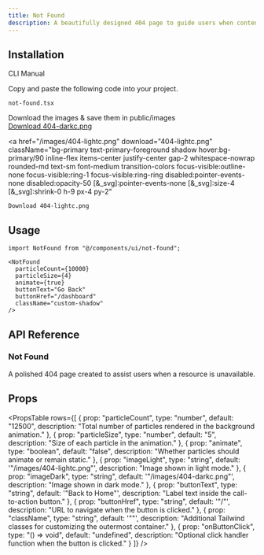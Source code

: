 ```yaml
---
title: Not Found
description: A beautifully designed 404 page to guide users when content is missing.
---
```


<ComponentPreview
  name="notfound-demo"
  className="p-0"
  description=""
/>

## Installation

<Tabs defaultValue="cli" className="w-full">
  <TabsList>
    <TabsTrigger value="cli">CLI</TabsTrigger>
    <TabsTrigger value="manual">Manual</TabsTrigger>
  </TabsList>
  <TabsContent value="cli">
    <PkgOptions name="not-found" />
  </TabsContent>
  <TabsContent value="manual">
    <Steps>


<Step>Copy and paste the following code into your project.</Step>
<p>
  <code>not-found.tsx</code>
</p>
<ComponentSource name="not-found" />

<Step>
  Download the images & save them in public/images
</Step>



<div className="flex flex-row gap-4">
  <a
    href="/images/404-darkc.png"
    download="404-darkc.png"
    className="bg-primary text-primary-foreground shadow hover:bg-primary/90 
      inline-flex items-center justify-center gap-2 whitespace-nowrap rounded-md 
      text-sm font-medium transition-colors focus-visible:outline-none 
      focus-visible:ring-1 focus-visible:ring-ring disabled:pointer-events-none 
      disabled:opacity-50 [&_svg]:pointer-events-none [&_svg]:size-4 
      [&_svg]:shrink-0 h-9 px-4 py-2"
  >
    Download 404-darkc.png
  </a>

  <a
    href="/images/404-lightc.png"
    download="404-lightc.png"
    className="bg-primary text-primary-foreground shadow hover:bg-primary/90 
      inline-flex items-center justify-center gap-2 whitespace-nowrap rounded-md 
      text-sm font-medium transition-colors focus-visible:outline-none 
      focus-visible:ring-1 focus-visible:ring-ring disabled:pointer-events-none 
      disabled:opacity-50 [&_svg]:pointer-events-none [&_svg]:size-4 
      [&_svg]:shrink-0 h-9 px-4 py-2"
  >
    Download 404-lightc.png
  </a>
</div>


</Steps>
  </TabsContent>
</Tabs>

## Usage

```tsx
import NotFound from "@/components/ui/not-found";
```

```tsx
<NotFound
  particleCount={10000}
  particleSize={4}
  animate={true}
  buttonText="Go Back"
  buttonHref="/dashboard"
  className="custom-shadow"
/>
```


## API Reference

### Not Found

A polished 404 page created to assist users when a resource is unavailable.

## Props

<PropsTable
  rows={[
    {
      prop: "particleCount",
      type: "number",
      default: "12500",
      description: "Total number of particles rendered in the background animation."
    },
    {
      prop: "particleSize",
      type: "number",
      default: "5",
      description: "Size of each particle in the animation."
    },
    {
      prop: "animate",
      type: "boolean",
      default: "false",
      description: "Whether particles should animate or remain static."
    },
    {
      prop: "imageLight",
      type: "string",
      default: '"/images/404-lightc.png"',
      description: "Image shown in light mode."
    },
    {
      prop: "imageDark",
      type: "string",
      default: '"/images/404-darkc.png"',
      description: "Image shown in dark mode."
    },
    {
      prop: "buttonText",
      type: "string",
      default: '"Back to Home"',
      description: "Label text inside the call-to-action button."
    },
    {
      prop: "buttonHref",
      type: "string",
      default: '"/"',
      description: "URL to navigate when the button is clicked."
    },
    {
      prop: "className",
      type: "string",
      default: '""',
      description: "Additional Tailwind classes for customizing the outermost container."
    },
    {
      prop: "onButtonClick",
      type: "() => void",
      default: "undefined",
      description: "Optional click handler function when the button is clicked."
    }
  ]}
/>

